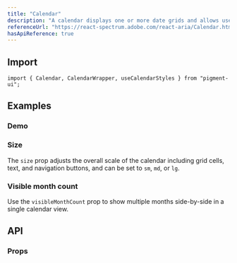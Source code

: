 ```yaml
---
title: "Calendar"
description: "A calendar displays one or more date grids and allows users to select a single date."
referenceUrl: "https://react-spectrum.adobe.com/react-aria/Calendar.html"
hasApiReference: true
---
```


## Import

```tsx
import { Calendar, CalendarWrapper, useCalendarStyles } from "pigment-ui";
```

## Examples

### Demo

<ComponentPreview slug="calendar/demo" />

### Size

The `size` prop adjusts the overall scale of the calendar including grid cells, text, and navigation buttons, and can be set to `sm`, `md`, or `lg`.

<ComponentPreview slug="calendar/size" />

### Visible month count

Use the `visibleMonthCount` prop to show multiple months side-by-side in a single calendar view.

<ComponentPreview slug="calendar/visibleMonthCount" />

## API

### Props

<ApiTable slug="calendar/demo" api="props" />
